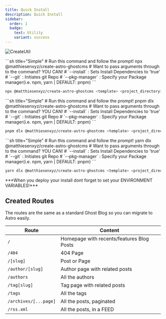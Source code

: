 ```yaml
---
title: Quick Install
description: Quick Install
sidebar:
  order: 1
  badge: 
    text: Utility
    variant: success
---
```


![CreateUtil](../../../../assets/create-astro-ghostcms-2024.jan.27.png)

<Tabs>
  <TabItem label="npm" icon="seti:npm">
```sh title="Simple"
# Run this command and follow the prompt!
npx @matthiesenxyz/create-astro-ghostcms
# Want to pass arguments through to the command?  YOU CAN!
#  `--install`     : Sets Install Dependencies to 'true'
#  `--git`         : Initiates git Repo
#  `--pkg-manager` : Specify your Package manager(i.e. npm, yarn | DEFAULT: pnpm)
```

```sh title="Advanced"
npx @matthiesenxyz/create-astro-ghostcms <template> <project_directory> --git --install
```
  </TabItem>

  <TabItem label="pnpm" icon="pnpm">
```sh title="Simple"
# Run this command and follow the prompt!
pnpm dlx @matthiesenxyz/create-astro-ghostcms
# Want to pass arguments through to the command?  YOU CAN!
#  `--install`     : Sets Install Dependencies to 'true'
#  `--git`         : Initiates git Repo
#  `--pkg-manager` : Specify your Package manager(i.e. npm, yarn | DEFAULT: pnpm)
```

```sh title="Advanced"
pnpm dlx @matthiesenxyz/create-astro-ghostcms <template> <project_directory> --git --install
```
  </TabItem>

  <TabItem label="yarn" icon="seti:yarn">
```sh title="Simple"
# Run this command and follow the prompt!
yarn dlx @matthiesenxyz/create-astro-ghostcms
# Want to pass arguments through to the command?  YOU CAN!
#  `--install`     : Sets Install Dependencies to 'true'
#  `--git`         : Initiates git Repo
#  `--pkg-manager` : Specify your Package manager(i.e. npm, yarn | DEFAULT: pnpm)
```

```sh title="Advanced"
yarn dlx @matthiesenxyz/create-astro-ghostcms <template> <project_directory> --git --install
```
  </TabItem>

</Tabs>

<Aside>
***When you deploy your install dont forget to set your ENVIRONMENT VARIABLES!***
</Aside>

## Created Routes

The routes are the same as a standard Ghost Blog so you can migrate to Astro easily.

| Route                 | Content                                   |
| --------------------- | ----------------------------------------- |
| `/`                   | Homepage with recents/features Blog Posts |
| `/404`                | 404 Page                                  |
| `/[slug]`             | Post or Page                              |
| `/author/[slug]`      | Author page with related posts            |
| `/authors`            | All the authors                           |
| `/tag[slug]`          | Tag page with related posts               |
| `/tags`               | All the tags                              |
| `/archives/[...page]` | All the posts, paginated                  |
| `/rss.xml`            | All the posts, in a FEED                  |